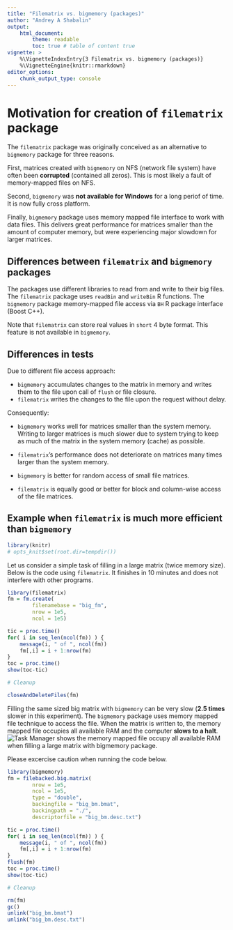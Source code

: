 ```yaml
---
title: "Filematrix vs. bigmemory (packages)"
author: "Andrey A Shabalin"
output:
    html_document:
        theme: readable
        toc: true # table of content true
vignette: >
    %\VignetteIndexEntry{3 Filematrix vs. bigmemory (packages)}
    %\VignetteEngine{knitr::rmarkdown}
editor_options: 
    chunk_output_type: console
---
```


# Motivation for creation of `filematrix` package

The `filematrix` package was originally conceived as an alternative
to `bigmemory` package for three reasons.

First, matrices created with `bigmemory` on NFS (network file system)
have often been **corrupted** (contained all zeros).
This is most likely a fault of memory-mapped files on NFS.

Second, `bigmemory` was **not available for Windows** for a long periof of time.
It is now fully cross platform.

Finally, `bigmemory` package uses memory mapped file interface to
work with data files. This delivers great performance for
matrices smaller than the amount of computer memory,
but were experiencing major slowdown for larger matrices.

## Differences between `filematrix` and `bigmemory` packages

The packages use different libraries to read from and write to their big files. 
The `filematrix` package uses `readBin` and `writeBin` R functions. 
The `bigmemory` package memory-mapped file access via
`BH` R package interface (Boost C++).

Note that `filematrix` can store real values in `short` 4 byte format.
This feature is not available in `bigmemory`.

## Differences in tests

Due to different file access approach:

-   `bigmemory` accumulates changes to the matrix in memory and 
    writes them to the file upon call of `flush` or file closure.
-   `filematrix` writes the changes to the file upon the request without delay.

Consequently:

-   `bigmemory` works well for matrices smaller than the system memory. 
    Writing to larger matrices is much slower due to system trying to 
    keep as much of the matrix in the system memory (cache) as possible.
-   `filematrix`'s performance does not deteriorate on matrices many times larger than the system memory.

-   `bigmemory` is better for random access of small file matrices.
-   `filematrix` is equally good or better for block 
    and column-wise access of the file matrices.

## Example when `filematrix` is much more efficient than `bigmemory`

```r
library(knitr)
# opts_knit$set(root.dir=tempdir())
```

Let us consider a simple task of filling in a large matrix (twice memory size).
Below is the code using `filematrix`. 
It finishes in 10 minutes and does not interfere with other programs.

```r
library(filematrix)
fm = fm.create(
        filenamebase = "big_fm",
        nrow = 1e5,
        ncol = 1e5)

tic = proc.time()
for( i in seq_len(ncol(fm)) ) {
    message(i, " of ", ncol(fm))
    fm[,i] = i + 1:nrow(fm)
}
toc = proc.time()
show(toc-tic)

# Cleanup

closeAndDeleteFiles(fm)
```

Filling the same sized big matrix with `bigmemory` 
can be very slow (**2.5 times** slower in this experiment).
The `bigmemory` package uses memory mapped file technique to access the file.
When the matrix is written to, the memory mapped file occupies 
all available RAM and the computer **slows to a halt**.
![Task Manager shows the memory mapped file occupy all 
available RAM when filling a large matrix with 
`bigmemory` package.](figures/out_of_memory.png)

Please excercise caution when running the code below.

```r
library(bigmemory)
fm = filebacked.big.matrix(
        nrow = 1e5,
        ncol = 1e5,  
        type = "double",
        backingfile = "big_bm.bmat",
        backingpath = "./",
        descriptorfile = "big_bm.desc.txt")

tic = proc.time()
for( i in seq_len(ncol(fm)) ) {
    message(i, " of ", ncol(fm))
    fm[,i] = i + 1:nrow(fm)
}
flush(fm)
toc = proc.time()
show(toc-tic)

# Cleanup

rm(fm)
gc()
unlink("big_bm.bmat")
unlink("big_bm.desc.txt")
```
